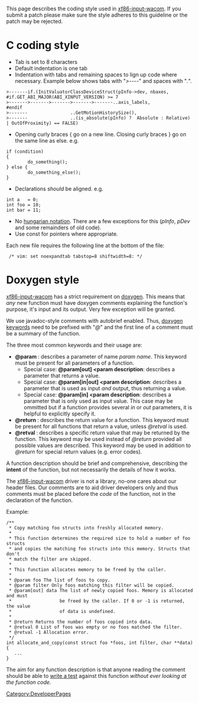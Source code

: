 This page describes the coding style used in [[xf86-input-wacom]]. If you
submit a patch please make sure the style adheres to this guideline or the
patch may be rejected.

= C coding style =

* Tab is set to 8 characters
* Default indentation is one tab
* Indentation with tabs and remaining spaces to lign up code where necessary. Example below shows tabs with "''>----''" and spaces with "''.''".
<pre>
>-------if.(InitValuatorClassDeviceStruct(pInfo->dev, nbaxes,
#if.GET_ABI_MAJOR(ABI_XINPUT_VERSION) >= 7
>------->------->------->------->-------..axis_labels,
#endif
>-------				..GetMotionHistorySize(),
>-------				..(is_absolute(pInfo) ?  Absolute : Relative) | OutOfProximity) == FALSE)
</pre>
* Opening curly braces { go on a new line. Closing curly braces } go on the same line as else. e.g.
<pre>
if (condition)
{
        do_something();
} else {
        do_something_else();
}
</pre>
* Declarations ''should'' be aligned. e.g.
<pre>
int a   = 0;
int foo = 10;
int bar = 11;
</pre>
* No [http://en.wikipedia.org/wiki/Hungarian_notation hungarian notation]. There are a few exceptions for this (''pInfo'', ''pDev'' and some remainders of old code).
* Use const for pointers where appropriate.


Each new file requires the following line at the bottom of the file:

  /* vim: set noexpandtab tabstop=8 shiftwidth=8: */


{{Tip|text=The above line will cause vim to autoconfigure indentation and tab settings}}

= Doxygen style =
[[xf86-input-wacom]] has a strict requirement on [http://www.doxygen.org doxygen]. This means that ''any'' new function must have doxygen comments explaining the function's purpose, it's input and its output. Very few exception will be granted.

We use javadoc-style comments with autobrief enabled. Thus, [http://www.stack.nl/~dimitri/doxygen/commands.html doxygen keywords] need to be prefixed with "''@''" and the first line of a comment must be a summary of the function.

The three most common keywords and their usage are:
* '''@param <param name> <param description>''': describes a parameter of name ''param name''. This keyword must be present for all parameters of a function.
** Special case: '''@param[out] <param name> <param description''': describes a parameter that returns a value.
** Special case: '''@param[in|out] <param name> <param description''': describes a parameter that is used as input ''and'' output, thus returning a value.
** Special case: '''@param[in] <param name> <param description''': describes a parameter that is only used as input value. This case may be ommitted but if a function provides several ''in'' or ''out'' parameters, it is helpful to explicitly specify it.
* '''@return <return value description>''': describes the return value for a function. This keyword must be present for all functions that return a value, unless ''@retval'' is used.
* '''@retval <return value> <return value description>''': describes a specific return value that may be returned by the function. This keyword may be used instead of ''@return'' provided all possible values are described. This keyword may be used in addition to ''@return'' for special return values (e.g. error codes).

A function description should be brief and comprehensive, describing the '''intent''' of the function, but not necessarily the details of how it works. 

The [[xf86-input-wacom]] driver is not a library, no-one cares about our header files. Our comments are to aid driver developers only and thus comments must be placed before the ''code'' of the function, not in the declaration of the function.

Example:
<pre>
/**
 * Copy matching foo structs into freshly allocated memory.
 *
 * This function determines the required size to hold a number of foo structs
 * and copies the matching foo structs into this memory. Structs that don't 
 * match the filter are skipped.
 * 
 * This function allocates memory to be freed by the caller.
 *
 * @param foo The list of foos to copy.
 * @param filter Only foos matching this filter will be copied.
 * @param[out] data The list of newly copied foos. Memory is allocated and must
 *                  be freed by the caller. If 0 or -1 is returned, the value
 *                  of data is undefined.
 *
 * @return Returns the number of foos copied into data.
 * @retval 0 List of foos was empty or no foos matched the filter.
 * @retval -1 Allocation error.
 */
int allocate_and_copy(const struct foo *foos, int filter, char **data)
{
   ...
}

</pre>

The aim for any function description is that anyone reading the comment should be able to [[#Writing tests|write a test]] against this function ''without ever looking at the function code.''

[[Category:DeveloperPages]]